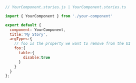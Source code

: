 ```js
// YourComponent.stories.js | YourComponent.stories.ts

import { YourComponent } from './your-component'

export default {
  component: YourComponent,
  title:'My Story',
  argTypes:{
    // foo is the property we want to remove from the UI
    foo:{
      table:{
        disable:true
      }
    }
  }
};
```